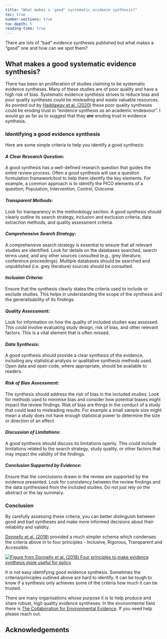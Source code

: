 ```yaml
---
title: "What makes a 'good' systematic evidence synthesis?"
toc: true
number-sections: true
toc-depth: 5
reading-time: true
---
```


::: {.callout-tip title="TL;DR"}
There are lots of "bad" evidence syntheses published but what makes a "good" one and how can we spot them?
:::

## What makes a good systematic evidence synthesis?

There has been an proliferation of studies claiming to be systematic evidence syntheses. Many of these studies are of poor quality and have a high risk of bias. Systematic evidence synthesis strives to reduce bias and poor quality syntheses could be misleading and waste valuable resources. As pointed out by [Haddaway et al. (2020)](https://doi.org/10.1038/s41559-020-01295-x) these poor quality syntheses could be eroding trust in "evidence synthesis as an academic endeavour". I would go as far as to suggest that they ***are*** eroding trust in evidence synthesis.

### Identifying a good evidence synthesis

Here are some simple criteria to help you identify a good synthesis:

#### ***A Clear Research Question:*** 

A good synthesis has a well-defined research question that guides the entire review process. Often a good synthesis will use a question formulation framework/tool to help them identify the key elements. For example, a common approach is to identify the PICO elements of a question; Population, Intervention, Control, Outcome.

#### ***Transparent Methods:*** 

Look for transparency in the methodology section. A good synthesis should clearly outline its search strategy, inclusion and exclusion criteria, data extraction methods, and quality assessment criteria.

#### ***Comprehensive Search Strategy:*** 

A comprehensive search strategy is essential to ensure that all relevant studies are identified. Look for details on the databases searched, search terms used, and any other sources consulted (e.g., grey literature, conference proceedings). Multiple databases should be searched and unpublished (i.e. grey literature) sources should be consulted.

#### ***Inclusion Criteria:*** 

Ensure that the synthesis clearly states the criteria used to include or exclude studies. This helps in understanding the scope of the synthesis and the generalisability of its findings.

#### ***Quality Assessment:*** 

Look for information on how the quality of included studies was assessed. This could involve evaluating study design, risk of bias, and other relevant factors. This is a vital element that is often missed.

#### ***Data Synthesis*****:** 

A good synthesis should provide a clear synthesis of the evidence, including any statistical analysis or qualitative synthesis methods used. Open data and open code, where appropriate, should be available to readers.

#### ***Risk of Bias Assessment:*** 

The synthesis should address the risk of bias in the included studies. Look for methods used to minimise bias and consider how potential biases might impact the review findings. Risk of bias are things in the conduct of a study that could lead to misleading results. For example a small sample size might mean a study does not have enough statistical power to determine the size or direction of an effect.

#### ***Discussion of Limitations*****:** 

A good synthesis should discuss its limitations openly. This could include limitations related to the search strategy, study quality, or other factors that may impact the validity of the findings.

#### ***Conclusion Supported by Evidence*****:** 

Ensure that the conclusions drawn in the review are supported by the evidence presented. Look for consistency between the review findings and the data synthesised from the included studies. Do not just rely on the abstract or the lay summary.

### Conclusion

By carefully assessing these criteria, you can better distinguish between good and bad syntheses and make more informed decisions about their reliability and validity.

[Donnelly et al. (2018)](https://www.nature.com/articles/d41586-018-05414-4) provided a much simpler schema which condenses the criteria above in to four principles - Inclusive, Rigorous, Transparent and Accessible.

[![Figure from Donnelly et al. (2018) Four principles to make evidence synthesis more useful for policy](images/d41586-018-05414-4_15853308.webp)](https://www.nature.com/articles/d41586-018-05414-4)

It is not easy identifying good evidence synthesis. Sometimes the criteria/principles outlined above are hard to identify. It can be tough to know if a synthesis only achieves some of the criteria how much it can be trusted.

There are many organisations whose purpose it is to help produce and share robust, high quality evidence syntheses. In the environmental field there is [The Collaboration for Environmental Evidence](https://environmentalevidence.org/). If you need help please reach out.

::: {.callout-note appearance="simple" icon="false"}
## Acknowledgements
:::
